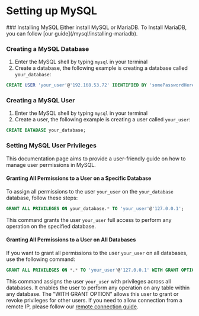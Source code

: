 
# Setting up MySQL

<Steps>
### Installing MySQL
Either install MySQL or MariaDB. To Install MariaDB, you can follow [our guide](/mysql/installing-mariadb).

### Creating a MySQL Database

1) Enter the MySQL shell by typing `mysql` in your terminal
2) Create a database, the following example is creating a database called `your_database`:
```sql copy
CREATE USER 'your_user'@'192.168.53.72' IDENTIFIED BY 'somePasswordHere';
```

### Creating a MySQL User

1) Enter the MySQL shell by typing `mysql` in your terminal
2) Create a user, the following example is creating a user called `your_user`:
```sql copy
CREATE DATABASE your_database;
```

### Setting MySQL User Privileges

This documentation page aims to provide a user-friendly guide on how to manage user permissions in MySQL.

#### Granting All Permissions to a User on a Specific Database

To assign all permissions to the user `your_user` on the `your_database` database, follow these steps:
```sql copy
GRANT ALL PRIVILEGES ON your_database.* TO 'your_user'@'127.0.0.1';
```
This command grants the user `your_user` full access to perform any operation on the specified database.

#### Granting All Permissions to a User on All Databases
If you want to grant all permissions to the user `your_user` on all databases, use the following command:
```sql copy
GRANT ALL PRIVILEGES ON *.* TO 'your_user'@'127.0.0.1' WITH GRANT OPTION;
```

This command assigns the user `your_user` with privileges across all databases. It enables the user to perform any operation on any table within any database.  The "WITH GRANT OPTION" allows this user to grant or revoke privileges for other users.
</Steps>
If you need to allow connection from a remote IP, please follow our [remote connection guide](/mysql/setting-up-mysql#setting-mysql-user-privileges).